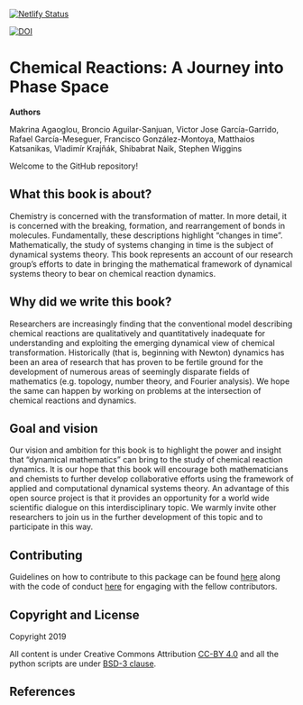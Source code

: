 [![Netlify Status](https://api.netlify.com/api/v1/badges/fa9243f0-0a10-408a-8cdc-284bb6271f40/deploy-status)](https://app.netlify.com/sites/youthful-bell-134f82/deploys)

[![DOI](https://zenodo.org/badge/DOI/10.5281/zenodo.3568210.svg)](https://doi.org/10.5281/zenodo.3568210)

# Chemical Reactions: A Journey into Phase Space

**Authors**

Makrina Agaoglou, Broncio Aguilar-Sanjuan, Victor Jose García-Garrido, Rafael García-Meseguer, Francisco González-Montoya, Matthaios Katsanikas, Vladimír Krajňák, Shibabrat Naik, Stephen Wiggins


Welcome to the GitHub repository! 

## What this book is about?

Chemistry is concerned with the transformation of matter. In more detail, it is concerned with the breaking, formation, and rearrangement of bonds in molecules. Fundamentally, these descriptions highlight “changes in time”. Mathematically, the study of systems changing in time is the subject of dynamical systems theory.  This book represents an account of our research group’s efforts to date in bringing the mathematical framework of dynamical systems theory to bear on chemical reaction dynamics. 

## Why did we write this book?

Researchers are increasingly finding that the conventional model describing chemical reactions are qualitatively and quantitatively inadequate for understanding and exploiting the emerging dynamical view of chemical transformation. Historically (that is, beginning with Newton) dynamics has been an area of research that has proven to be fertile ground for the development of numerous areas of seemingly disparate fields of mathematics (e.g. topology, number theory, and Fourier analysis). We hope the same can happen by working on problems at the intersection of chemical reactions and dynamics.

## Goal and vision

Our vision and ambition for this book is to highlight the power and insight that “dynamical mathematics” can bring to the study of chemical reaction dynamics.  It is our hope that this book will encourage both mathematicians and chemists to further develop collaborative efforts  using the framework of applied and computational dynamical systems theory. An advantage of this open source project is that it provides an opportunity for a world wide scientific dialogue on this interdisciplinary topic. We warmly invite other researchers to join us in the further development of this topic and to participate in this way.



## Contributing

Guidelines on how to contribute to this package can be found  [here](https://github.com/champsproject/chem_react_dyn/blob/docs/docs/contributing.md) along with the code of conduct [here](https://github.com/champsproject/chem_react_dyn/blob/docs/docs/CODE_OF_CONDUCT.md) for engaging with the fellow contributors.


## Copyright and License
Copyright 2019

All content is under Creative Commons Attribution [CC-BY 4.0](https://creativecommons.org/licenses/by/4.0/legalcode.txt) and all the python scripts are under [BSD-3 clause](https://github.com/champsproject/chem_react_dyn/blob/docs/docs/LICENSE).

## References




